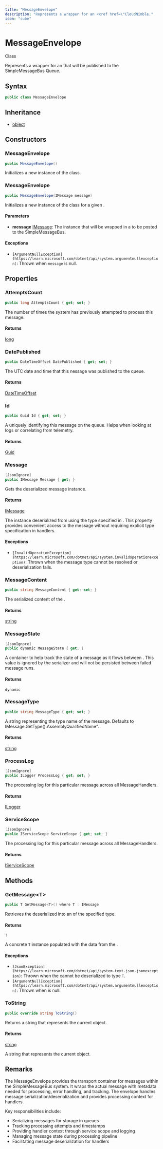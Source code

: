 ```yaml
---
title: "MessageEnvelope"
description: "Represents a wrapper for an <xref href=\"CloudNimble."
icon: "cube"
---
```


# MessageEnvelope

<Badge variant="outline">Class</Badge>

Represents a wrapper for an <xref href="CloudNimble.SimpleMessageBus.Core.IMessage" data-throw-if-not-resolved="false"></xref> that will be published to the SimpleMessageBus Queue.

## Syntax

```csharp
public class MessageEnvelope
```

## Inheritance

- [object](https://learn.microsoft.com/dotnet/api/system.object)

## Constructors

### MessageEnvelope

```csharp
public MessageEnvelope()
```

Initializes a new instance of the <xref href="CloudNimble.SimpleMessageBus.Core.MessageEnvelope" data-throw-if-not-resolved="false"></xref> class.

### MessageEnvelope

```csharp
public MessageEnvelope(IMessage message)
```

Initializes a new instance of the <xref href="CloudNimble.SimpleMessageBus.Core.MessageEnvelope" data-throw-if-not-resolved="false"></xref> class for a given <xref href="CloudNimble.SimpleMessageBus.Core.IMessage" data-throw-if-not-resolved="false"></xref>.

#### Parameters

- **message** [IMessage](/api-reference/cloudnimble/simplemessagebus/core/imessage): The <xref href="CloudNimble.SimpleMessageBus.Core.IMessage" data-throw-if-not-resolved="false"></xref> instance that will be wrapped in a <xref href="CloudNimble.SimpleMessageBus.Core.MessageEnvelope" data-throw-if-not-resolved="false"></xref> to be posted to the SimpleMessageBus.

#### Exceptions

- `[ArgumentNullException](https://learn.microsoft.com/dotnet/api/system.argumentnullexception)`: Thrown when <code class="paramref">message</code> is null.


## Properties

### AttemptsCount

```csharp
public long AttemptsCount { get; set; }
```

The number of times the system has previously attempted to process this message.

#### Returns

[long](https://learn.microsoft.com/dotnet/api/system.int64)

### DatePublished

```csharp
public DateTimeOffset DatePublished { get; set; }
```

The UTC date and time that this nessage was published to the queue.

#### Returns

[DateTimeOffset](https://learn.microsoft.com/dotnet/api/system.datetimeoffset)

### Id

```csharp
public Guid Id { get; set; }
```

A <xref href="System.Guid" data-throw-if-not-resolved="false"></xref> uniquely identifying this message on the queue. Helps when looking at logs or correlating from telemetry.

#### Returns

[Guid](https://learn.microsoft.com/dotnet/api/system.guid)

### Message

```csharp
[JsonIgnore]
public IMessage Message { get; }
```

Gets the deserialized message instance.

#### Returns

[IMessage](/api-reference/cloudnimble/simplemessagebus/core/imessage)

The <xref href="CloudNimble.SimpleMessageBus.Core.IMessage" data-throw-if-not-resolved="false"></xref> instance deserialized from <xref href="CloudNimble.SimpleMessageBus.Core.MessageEnvelope.MessageContent" data-throw-if-not-resolved="false"></xref> using the type specified
in <xref href="CloudNimble.SimpleMessageBus.Core.MessageEnvelope.MessageType" data-throw-if-not-resolved="false"></xref>. This property provides convenient access to the message without requiring
explicit type specification in handlers.

#### Exceptions

- `[InvalidOperationException](https://learn.microsoft.com/dotnet/api/system.invalidoperationexception)`: Thrown when the message type cannot be resolved or deserialization fails.

### MessageContent

```csharp
public string MessageContent { get; set; }
```

The serialized content of the <xref href="CloudNimble.SimpleMessageBus.Core.IMessage" data-throw-if-not-resolved="false"></xref>.

#### Returns

[string](https://learn.microsoft.com/dotnet/api/system.string)

### MessageState

```csharp
[JsonIgnore]
public dynamic MessageState { get; }
```

A container to help track the state of a message as it flows between <xref href="CloudNimble.SimpleMessageBus.Core.IMessageHandler?text=IMessageHandlers" data-throw-if-not-resolved="false"></xref>. This value is ignored by the 
serializer and will not be persisted between failed message runs.

#### Returns

``dynamic``

### MessageType

```csharp
public string MessageType { get; set; }
```

A string representing the type name of the message. Defaults to IMessage.GetType().AssemblyQualifiedName".

#### Returns

[string](https://learn.microsoft.com/dotnet/api/system.string)

### ProcessLog

```csharp
[JsonIgnore]
public ILogger ProcessLog { get; set; }
```

The processing log for this particular message across all MessageHandlers.

#### Returns

[ILogger](https://learn.microsoft.com/dotnet/api/microsoft.extensions.logging.ilogger)

### ServiceScope

```csharp
[JsonIgnore]
public IServiceScope ServiceScope { get; set; }
```

The processing log for this particular message across all MessageHandlers.

#### Returns

[IServiceScope](https://learn.microsoft.com/dotnet/api/microsoft.extensions.dependencyinjection.iservicescope)


## Methods

### GetMessage&lt;T&gt;

```csharp
public T GetMessage<T>() where T : IMessage
```

Retrieves the <xref href="CloudNimble.SimpleMessageBus.Core.MessageEnvelope.MessageContent" data-throw-if-not-resolved="false"></xref> deserialized into an <xref href="CloudNimble.SimpleMessageBus.Core.IMessage" data-throw-if-not-resolved="false"></xref> of the specified type.

#### Returns

``T``

A concrete <code class="typeparamref">T</code> instance populated with the data from the <xref href="CloudNimble.SimpleMessageBus.Core.MessageEnvelope.MessageContent" data-throw-if-not-resolved="false"></xref>.

#### Exceptions

- `[JsonException](https://learn.microsoft.com/dotnet/api/system.text.json.jsonexception)`: Thrown when the <xref href="CloudNimble.SimpleMessageBus.Core.MessageEnvelope.MessageContent" data-throw-if-not-resolved="false"></xref> cannot be deserialized to type <code class="typeparamref">T</code>.
- `[ArgumentNullException](https://learn.microsoft.com/dotnet/api/system.argumentnullexception)`: Thrown when <xref href="CloudNimble.SimpleMessageBus.Core.MessageEnvelope.MessageContent" data-throw-if-not-resolved="false"></xref> is null.

### ToString

```csharp
public override string ToString()
```

Returns a string that represents the current object.

#### Returns

[string](https://learn.microsoft.com/dotnet/api/system.string)

A string that represents the current object.


## Remarks

The MessageEnvelope provides the transport container for messages within the SimpleMessageBus system.
It wraps the actual message with metadata needed for processing, error handling, and tracking. The envelope
handles message serialization/deserialization and provides processing context for handlers.

Key responsibilities include:
- Serializing messages for storage in queues
- Tracking processing attempts and timestamps
- Providing handler context through service scope and logging
- Managing message state during processing pipeline
- Facilitating message deserialization for handlers

